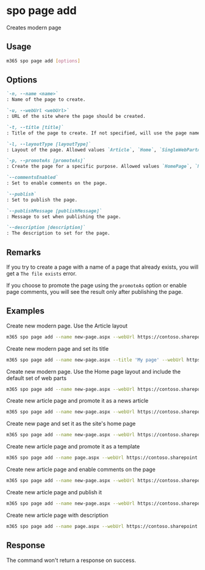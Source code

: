 
# spo page add

Creates modern page

## Usage

```sh
m365 spo page add [options]
```

## Options

```md definition-list
`-n, --name <name>`
: Name of the page to create.

`-u, --webUrl <webUrl>`
: URL of the site where the page should be created.

`-t, --title [title]`
: Title of the page to create. If not specified, will use the page name as its title.

`-l, --layoutType [layoutType]`
: Layout of the page. Allowed values `Article`, `Home`, `SingleWebPartAppPage`, `RepostPage`, `HeaderlessSearchResults`, `Spaces`, `Topic`. Default `Article`.

`-p, --promoteAs [promoteAs]`
: Create the page for a specific purpose. Allowed values `HomePage`, `NewsPage`, `Template`.

`--commentsEnabled`
: Set to enable comments on the page.

`--publish`
: Set to publish the page.

`--publishMessage [publishMessage]`
: Message to set when publishing the page.

`--description [description]`
: The description to set for the page.
```

<Global />

## Remarks

If you try to create a page with a name of a page that already exists, you will get a `The file exists` error.

If you choose to promote the page using the `promoteAs` option or enable page comments, you will see the result only after publishing the page.

## Examples

Create new modern page. Use the Article layout

```sh
m365 spo page add --name new-page.aspx --webUrl https://contoso.sharepoint.com/sites/a-team
```

Create new modern page and set its title

```sh
m365 spo page add --name new-page.aspx --title 'My page' --webUrl https://contoso.sharepoint.com/sites/a-team
```

Create new modern page. Use the Home page layout and include the default set of web parts

```sh
m365 spo page add --name new-page.aspx --webUrl https://contoso.sharepoint.com/sites/a-team --layoutType Home
```

Create new article page and promote it as a news article

```sh
m365 spo page add --name new-page.aspx --webUrl https://contoso.sharepoint.com/sites/a-team --promoteAs NewsPage
```

Create new page and set it as the site's home page

```sh
m365 spo page add --name new-page.aspx --webUrl https://contoso.sharepoint.com/sites/a-team --layoutType Home --promoteAs HomePage
```

Create new article page and promote it as a template

```sh
m365 spo page add --name page.aspx --webUrl https://contoso.sharepoint.com/sites/a-team --promoteAs Template
```

Create new article page and enable comments on the page

```sh
m365 spo page add --name new-page.aspx --webUrl https://contoso.sharepoint.com/sites/a-team --commentsEnabled
```

Create new article page and publish it

```sh
m365 spo page add --name new-page.aspx --webUrl https://contoso.sharepoint.com/sites/a-team --publish
```

Create new article page with description

```sh
m365 spo page add --name page.aspx --webUrl https://contoso.sharepoint.com/sites/a-team --description "Description to add for the page"
```

## Response

The command won't return a response on success.
